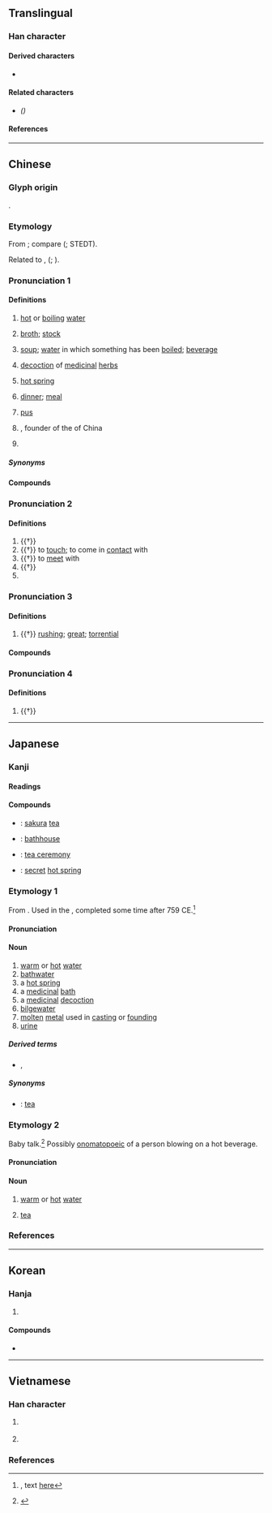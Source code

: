 {{also|汤}}
{{character info}}
==Translingual==

===Han character===
{{Han char|rn=85|rad=水|as=09|sn=12|four=36127|canj=EAMH|ids=⿰氵昜}}

====Derived characters====
* {{l|mul|[[簜]], [[蕩]]([[荡]]), [[𡼍]], [[𡾕]], [[𡑑]], [[𡢈]], [[𢡂]], [[𢴳]], [[𪳷]]([[𬂱]]), [[燙]]([[烫]]), [[璗]]([[𬍡]]), [[盪]], [[𧑘]], [[𮣋]], [[𠎯]], [[鐋]]([[铴]])}}

====Related characters====
* {{l|mul|[[汤]]}} ''({{w|Simplified Chinese}})''

====References====
{{Han ref|kx=0638.160|dkj=17874|dj=1045.080|hdz=31674.030|uh=6E6F}}

----

==Chinese==
{{zh-forms|s=汤|alt=漡-“rushing current”}}

===Glyph origin===
{{Han etym}}
{{Han compound|水|alt1=氵|昜|c1=s|c2=p|t1=water|ls=psc}}.

===Etymology===
From {{inh|zh|sit-pro|*r-la(w)ŋ||steam; hot (liquid)}}; compare {{cog|bo|རླངས||steam, vapour; steamy}} ({{zh-ref|Bodman, 1980}}; STEDT).

Related to {{och-l|盪|basin for holding hot water for washing; wash basin}}, {{och-l|煬|to heat; to roast}} ({{zh-ref|Wang, 1982}}; {{zh-ref|Schuessler, 2007}}).

===Pronunciation 1===
{{zh-pron
|m=tāng,er=y
|ma=Zh-tāng.ogg
|m-s=tang1
|c=tong1
|c-t=
|g=tong1
|h=pfs=thông
|j=
|mb=tó̤ng
|md=tŏng
|mn=thng/thong
|mn_note=thng - vernacular; thong - literary
|mn-t=teng1
|w=1thaan
|x=
|mc=2
|oc=2+3,1
|cat=n,pn
}}

====Definitions====
{{zh-hanzi}}

# {{lb|zh|literary|or|regional}} [[hot]] or [[boiling]] [[water]]
#: {{zh-x|赴湯蹈火|to defy all difficulties and dangers|lit=to go through boiling water and tread on fire}}
# [[broth]]; [[stock]]
#: {{zh-x|高湯|boullion}}
# [[soup]]; [[water]] in which something has been [[boiled]]; [[beverage]]
#: {{zh-x|薑湯|ginger '''tea'''}}
#: {{zh-x|我們 晚餐 喝 湯。|We will have '''soup''' for dinner.}}
#: {{zh-x|元宵 用 水 煮，隨 湯 一起 吃。|Sweet dumplings are boiled and served in hot water.}}
# [[decoction]] of [[medicinal]] [[herb]]s
#: {{zh-x|白 虎 湯|White Tiger Decoction}}
# [[hot spring]]
# {{lb|zh|dialectal Mandarin}} [[dinner]]; [[meal]]
#: {{zh-x|喝 '''湯兒{r}'''|to have a '''meal''' [Central Mandarin]}}
# {{lb|zh|Min Nan}} [[pus]]
# {{w|Tang of Shang}}, founder of the {{w|Shang Dynasty}} of China
# {{surname|zh}}
#: {{zh-x|^湯 ^顯-祖|{{w|Tang Xianzu|'''Tang''' Xianzu}} (playwright of the Ming dynasty)}}

=====Synonyms=====
{{zh-dial|熱水}}

====Compounds====
{{zh-der|一個碗內兩張匙，不是湯著就抹著|一混湯子|一湯|一道湯|三湯兩割|上湯|二缸湯|二陳湯|以湯止沸|以湯沃沸|以湯沃雪|剩湯臘水兒|十全大補湯|參湯|味噌湯|和合湯|商湯|喝湯|嘗湯戲|四神湯|固若金湯|圓仔湯|如湯沃雪|如湯潑雪|如湯澆雪|如湯灌雪|如蹈湯火|孟婆湯|就湯下麵|履湯蹈火|張湯|成湯|拉片兒湯|探湯|揚湯止沸|揚湯止沸，不如去薪|換湯不換藥|握炭流湯|搓圓仔湯|搓湯圓|搓熟的湯團|擔湯擔水|擔湯運水|攢湯|斧鉞湯鑊|杯湯|梅湯|殘湯剩飯|殷湯|汆丸子湯|汆湯|池湯|沸湯|泡湯|清湯|清湯寡水|清湯掛麵|湯劑|湯包|湯匙|湯圓|湯姆歷險記|湯姆生|湯婆子|湯恩比|湯武|湯武革命|湯水|湯池|湯池鐵城|湯沐|湯沐邑|湯泉|湯液|湯湯水水|湯澆雪|湯火|湯燒火熱|湯瓶|湯盤|湯糰|湯網|湯罐|湯羊|湯腳|湯屋|湯著|湯藥|湯裡來，水裡去|湯鍋|湯鑊|湯頭|湯顯祖|湯風|湯風冒雪|湯飯|湯餅|湯餅會|湯麵|湯鼎|溫湯|濃湯|灌迷湯|灌黃湯|灑湯|火山湯海|肉湯|煎湯|片兒湯|片兒湯話|狗探湯|生化湯|疙瘩湯|白湯|百沸湯|皮笊籬，不漏湯|盆湯|瞎子吃湯圓|石城湯池|空心湯圓|空心湯糰|粉湯|粉湯包子|續命湯|羅宋湯|羹湯|老湯|般若湯|茶湯|茶湯會|落湯螃蟹|落湯雞|葷湯臘水|薑湯|蘭湯|赴湯投火|赴湯跳火|赴湯蹈火|赴蹈湯火|蹈赴湯火|軟口湯|迷魂湯|酸梅湯|酸辣湯|金城湯池|金湯|金湯匙|雜燴湯|面湯|頭腦湯|香湯|馬虎湯|高湯|鬧米湯|鴆湯|麵湯|黃湯|黃湯辣水|點湯|湯遜湖|湯溝|湯峪|湯河|西湯河|北湯河|唔湯唔水|西湯|中湯|紅湯|湯湯}}

===Pronunciation 2===
{{zh-pron
|m=tàng,tāng
|m-s=tan1
|c=tong3
|md=táung
|dial=n
|mc=3
|oc=n,2
|cat=v
}}

====Definitions====
{{zh-hanzi}}

# {{†}} {{zh-original|燙|to [[warm]]; to [[bathe]] or [[rinse]] in hot water}}
# {{†}} to [[touch]]; to come in [[contact]] with
# {{†}} to [[meet]] with
# {{†}} {{zh-alt-form|蕩|to [[wander]]; [[unconstrained]]}}
# {{zh-used|湯湯|[[turbulent]]|tr=tàngtàng}}

===Pronunciation 3===
{{zh-pron
|m=shāng
|c=soeng1
|md=siŏng
|dial=n
|mc=1
|oc=1,3
|cat=a
}}

====Definitions====
{{zh-hanzi}}

# {{†}} {{lb|zh|of a river current}} [[rushing]]; [[great]]; [[torrential]]
#: {{zh-x|湯{shāng}湯{shāng}|torrential}}

====Compounds====
{{zh-der|fold=1|湯湯|浩浩湯湯}}

===Pronunciation 4===
{{zh-pron
|m=yáng
|c=joeng4
|dial=n
|cat=
}}

====Definitions====
{{zh-hanzi}}

# {{†}} {{zh-only|湯谷|dot=,}} {{zh-alt-form|暘谷|nocap=1}}

{{zh-cat|Beginning|Individuals}}

----

==Japanese==

===Kanji===
{{ja-kanji|grade=3|rs=水09}}

====Readings====
{{ja-readings
|goon=とう<たう, しょう<しやう
|kanon=とう<たう, しょう<しやう
|toon=たん
|on=よう<やう
|kun=ゆ-
}}

====Compounds====
{{der-top|Compounds}}
* {{ja-r|桜 湯|さくら ゆ}}: [[sakura]] [[tea]]
* {{ja-r|銭湯|せんとう}}: [[bathhouse]]
* {{ja-r|茶 の 湯|ちゃ の ゆ}}: [[tea ceremony]]
* {{ja-r|秘湯|ひとう}}: [[secret]] [[hot spring]]
{{der-bottom}}

===Etymology 1===
{{ja-kanjitab|ゆ|yomi=k}}

From {{inh|ja|ojp|sort=ゆ|-}}.  Used in the ''{{w|Man'yōshū}}'', completed some time after 759 CE.<ref>{{RQ:Manyoshu|16|3824}}, text [http://jti.lib.virginia.edu/japanese/manyoshu/Man16Yo.html#3824 here]</ref>

====Pronunciation====
{{ja-pron|yomi=k|ゆ|acc=1|acc_ref=DJR}}

====Noun====
{{ja-noun|ゆ}}

# [[warm]] or [[hot]] [[water]]
# [[bathwater]]
# a [[hot spring]]
# a [[medicinal]] [[bath]]
# a [[medicinal]] [[decoction]]
# [[bilgewater]]
# [[molten]] [[metal]] used in [[casting]] or [[founding]]
# [[urine]]

=====Derived terms=====
* {{ja-r|尿|ゆばり}}, {{ja-r|尿|ゆまり}}

=====Synonyms=====
* {{sense|medicinal decoction}} {{ja-r|茶|ちゃ}}: [[tea]]

===Etymology 2===
Baby talk.<ref name="KDJ">{{R:Kokugo Dai Jiten}}</ref> Possibly [[onomatopoeic]] of a person blowing on a hot beverage.

====Pronunciation====
{{ja-pron|yomi=k|ぶう}}

====Noun====
{{ja-noun|ぶう}}

# {{lb|ja|childish|archaic|sort=ふう'}} [[warm]] or [[hot]] [[water]]
# {{lb|ja|childish|archaic|sort=ふう'}} [[tea]]

===References===
<references/>

----

==Korean==

===Hanja===
{{ko-hanja|탕}}

# {{rfdef|ko|sort=水09}}

====Compounds====
* {{l|ko|雪濃湯}}

----

==Vietnamese==

===Han character===
{{vi-readings|rs=水09
|hanviet=thang-genibrel;bonet;Trần (1999);tdcntd, sương-Trần (1999), thãng-Trần (1999)
|nom=than-tdcntd
}}

# {{lb|vi|alternative medicine}} {{han tu form of|thang|a [[dose]] of [[herbal]] [[medicine]]}}
# {{lb|vi|obsolete}} {{han tu form of|thang|[[hot]], [[boiling]], or [[bubbling]] water}}

===References===
<references/>